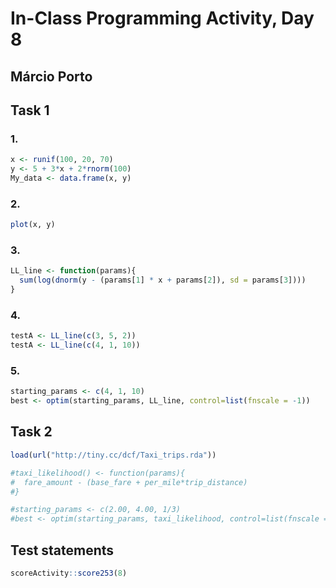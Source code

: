 # In-Class Programming Activity, Day 8

## Márcio Porto

## Task 1

### 1.

```r
x <- runif(100, 20, 70)
y <- 5 + 3*x + 2*rnorm(100)
My_data <- data.frame(x, y)
```

### 2.

```r
plot(x, y)
```

### 3.

```r
LL_line <- function(params){
  sum(log(dnorm(y - (params[1] * x + params[2]), sd = params[3])))
}
```

### 4.

```r
testA <- LL_line(c(3, 5, 2))
testA <- LL_line(c(4, 1, 10))
```

### 5.

```r
starting_params <- c(4, 1, 10)
best <- optim(starting_params, LL_line, control=list(fnscale = -1))
```

## Task 2

```r
load(url("http://tiny.cc/dcf/Taxi_trips.rda"))

#taxi_likelihood() <- function(params){
#  fare_amount - (base_fare + per_mile*trip_distance)
#}

#starting_params <- c(2.00, 4.00, 1/3)
#best <- optim(starting_params, taxi_likelihood, control=list(fnscale = -1))
```



## Test statements

```r
scoreActivity::score253(8)
```